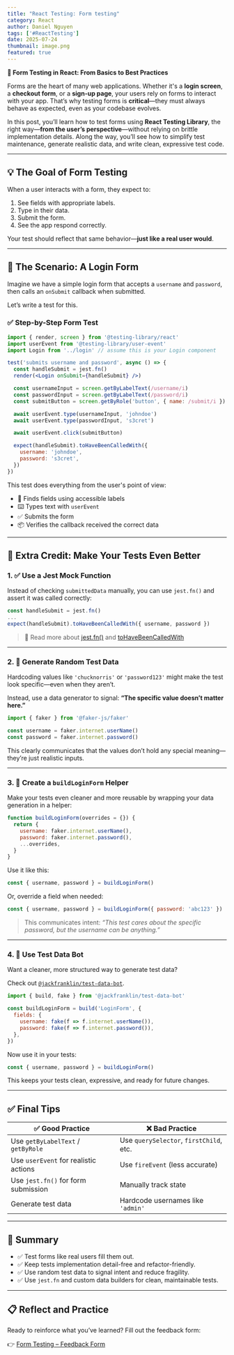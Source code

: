 ```yaml
---
title: "React Testing: Form testing"
category: React
author: Daniel Nguyen
tags: ['#ReactTesting']
date: 2025-07-24
thumbnail: image.png
featured: true
---
```


**🧪 Form Testing in React: From Basics to Best Practices**

Forms are the heart of many web applications. Whether it's a **login screen**, a **checkout form**, or a **sign-up page**, your users rely on forms to interact with your app. That’s why testing forms is **critical**—they must always behave as expected, even as your codebase evolves.

In this post, you’ll learn how to test forms using **React Testing Library**, the right way—**from the user’s perspective**—without relying on brittle implementation details. Along the way, you’ll see how to simplify test maintenance, generate realistic data, and write clean, expressive test code.

---

## 💡 The Goal of Form Testing

When a user interacts with a form, they expect to:

1. See fields with appropriate labels.
2. Type in their data.
3. Submit the form.
4. See the app respond correctly.

Your test should reflect that same behavior—**just like a real user would**.

---

## 🧪 The Scenario: A Login Form

Imagine we have a simple login form that accepts a `username` and `password`, then calls an `onSubmit` callback when submitted.

Let’s write a test for this.

### ✅ Step-by-Step Form Test

```jsx
import { render, screen } from '@testing-library/react'
import userEvent from '@testing-library/user-event'
import Login from '../login' // assume this is your Login component

test('submits username and password', async () => {
  const handleSubmit = jest.fn()
  render(<Login onSubmit={handleSubmit} />)

  const usernameInput = screen.getByLabelText(/username/i)
  const passwordInput = screen.getByLabelText(/password/i)
  const submitButton = screen.getByRole('button', { name: /submit/i })

  await userEvent.type(usernameInput, 'johndoe')
  await userEvent.type(passwordInput, 's3cret')

  await userEvent.click(submitButton)

  expect(handleSubmit).toHaveBeenCalledWith({
    username: 'johndoe',
    password: 's3cret',
  })
})
```

This test does everything from the user's point of view:

* 🧭 Finds fields using accessible labels
* ⌨️ Types text with `userEvent`
* ✅ Submits the form
* 📦 Verifies the callback received the correct data

---

## 💯 Extra Credit: Make Your Tests Even Better

### 1. ✅ Use a Jest Mock Function

Instead of checking `submittedData` manually, you can use `jest.fn()` and assert it was called correctly:

```js
const handleSubmit = jest.fn()
...
expect(handleSubmit).toHaveBeenCalledWith({ username, password })
```

> 📘 Read more about [jest.fn()](https://jestjs.io/docs/mock-functions) and [toHaveBeenCalledWith](https://jestjs.io/docs/expect#tohavebeencalledwitharg1-arg2-)

---

### 2. 🔀 Generate Random Test Data

Hardcoding values like `'chucknorris'` or `'password123'` might make the test look specific—even when they aren’t.

Instead, use a data generator to signal:
**“The specific value doesn’t matter here.”**

```js
import { faker } from '@faker-js/faker'

const username = faker.internet.userName()
const password = faker.internet.password()
```

This clearly communicates that the values don’t hold any special meaning—they’re just realistic inputs.

---

### 3. 🧰 Create a `buildLoginForm` Helper

Make your tests even cleaner and more reusable by wrapping your data generation in a helper:

```js
function buildLoginForm(overrides = {}) {
  return {
    username: faker.internet.userName(),
    password: faker.internet.password(),
    ...overrides,
  }
}
```

Use it like this:

```js
const { username, password } = buildLoginForm()
```

Or, override a field when needed:

```js
const { username, password } = buildLoginForm({ password: 'abc123' })
```

> This communicates intent: *“This test cares about the specific password, but the username can be anything.”*

---

### 4. 🧙 Use Test Data Bot

Want a cleaner, more structured way to generate test data?

Check out [`@jackfranklin/test-data-bot`](https://www.npmjs.com/package/@jackfranklin/test-data-bot).

```js
import { build, fake } from '@jackfranklin/test-data-bot'

const buildLoginForm = build('LoginForm', {
  fields: {
    username: fake(f => f.internet.userName()),
    password: fake(f => f.internet.password()),
  },
})
```

Now use it in your tests:

```js
const { username, password } = buildLoginForm()
```

This keeps your tests clean, expressive, and ready for future changes.

---

## ✅ Final Tips

| ✅ Good Practice                       | ❌ Bad Practice                          |
| ------------------------------------- | --------------------------------------- |
| Use `getByLabelText` / `getByRole`    | Use `querySelector`, `firstChild`, etc. |
| Use `userEvent` for realistic actions | Use `fireEvent` (less accurate)         |
| Use `jest.fn()` for form submission   | Manually track state                    |
| Generate test data                    | Hardcode usernames like `'admin'`       |

---

## 🧠 Summary

* ✅ Test forms like real users fill them out.
* ✅ Keep tests implementation detail-free and refactor-friendly.
* ✅ Use random test data to signal intent and reduce fragility.
* ✅ Use `jest.fn` and custom data builders for clean, maintainable tests.

---

## 📋 Reflect and Practice

Ready to reinforce what you’ve learned? Fill out the feedback form:

👉 [Form Testing – Feedback Form](https://ws.kcd.im/?ws=Testing%20React%20Applications%20%F0%9F%A7%90&e=04%3A%20form%20testing&em=)
